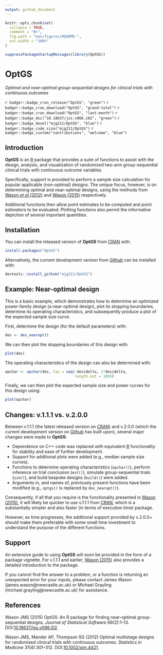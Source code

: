 ```yaml
---
output: github_document
---
```


<!-- README.md is generated from README.Rmd. Please edit that file -->

```r
knitr::opts_chunk$set(
  collapse = TRUE,
  comment = "#>",
  fig.path = "man/figures/README-",
  out.width = "100%"
)
```

```r
suppressPackageStartupMessages(library(OptGS))
```

# OptGS

*Optimal and near-optimal group-sequential designs for clinical trials with continuous outcomes*

`r badger::badge_cran_release("OptGS", "green")`
`r badger::badge_cran_download("OptGS", "grand-total")`
`r badger::badge_cran_download("OptGS", "last-month")`
`r badger::badge_doi("10.18637/jss.v066.i02", "green")`
`r badger::badge_devel("mjg211/OptGS", "blue")`
`r badger::badge_code_size("mjg211/OptGS")`
`r badger::badge_custom("contributions", "welcome", "blue")`

## Introduction

__OptGS__ is an [R](https://www.r-project.org/) package that provides a suite of functions to assist with the design, analysis, and visualization of randomized two-arm group-sequential clinical trials with continuous outcome variables.

Specifically, support is provided to perform a sample size calculation for popular applicable (non-optimal) designs.
The unique focus, however, is on determining optimal and near-optimal designs, using the methods from [Wason *et al* (2012)](https://doi.org/10.1002/sim.4421) and [Wason (2015)](https://doi.org/10.18637/jss.v066.i02) respectively.

Additional functions then allow point estimates to be computed and point estimators to be evaluated.
Plotting functions also permit the informative depiction of several important quantities.

## Installation

You can install the released version of __OptGS__ from [CRAN](https://cran.r-project.org/web/packages/OptGS/index.html) with:

``` r
install.packages("OptGS")
```

Alternatively, the current development version from [Github](https://github.com/mjg211/OptGS) can be installed with:

``` r
devtools::install_github("mjg211/OptGS")
```

## Example: Near-optimal design

This is a basic example, which demonstrates how to determine an optimized power-family design (a near-optimal design), plot its stopping boundaries, determine its operating characteristics, and subsequently produce a plot of the expected sample size curve.

First, determine the design (for the default parameters) with:

```r
des <- des_nearopt()
```

We can then plot the stopping boundaries of this design with:

```r
plot(des)
```

The operating characteristics of the design can also be determined with:

```r
opchar <- opchar(des, tau = seq(-des$delta, 2*des$delta,
                                length.out = 100))
```

Finally, we can then plot the expected sample size and power curves for this design using:

```r
plot(opchar)
```

## Changes: v.1.1.1 vs. v.2.0.0

Between v.1.1.1 (the latest released version on
[CRAN](https://cran.r-project.org/web/packages/OptGS/index.html)) and v.2.0.0 (which the current development version on [Github](https://github.com/mjg211/OptGS) has built upon), several major changes were made to __OptGS__:

- Dependence on C++ code was replaced with equivalent [R](https://www.r-project.org/) functionality for stability and ease of further development.
- Support for additional plots were added (e.g., median sample size curves).
- Functions to determine operating characteristics (`opchar()`), perform inference on trial conclusion (`est()`), simulate group-sequential trials (`sim()`), and build bespoke designs (`build()`) were added.
- Arguments in, and names of, previously present functions have been modified (e.g., `optgs()` is replaced by `des_nearopt()`).

Consequently, if all that you require is the functionality presented in [Wason (2015)](https://doi.org/10.18637/jss.v066.i02), it will likely be quicker to use v.1.1.1 from [CRAN](https://CRAN.R-project.org), which is a substantially simpler and also faster (in terms of execution time) package.

However, as time progresses, the additional support provided by v.2.0.0+ should make them preferable with some small time investment to understand the purpose of the different functions.

## Support

An extensive guide to using __OptGS__ will soon be provided in the form of a package vignette.
For v.1.1.1 and earlier, [Wason (2015)](https://doi.org/10.18637/jss.v066.i02) also provides a detailed introduction to the package.

If you cannot find the answer to a problem, or a function is returning an unexpected error for your inputs, please contact James Wason (james.wason@newcastle.ac.uk) or Michael Grayling (michael.grayling@newcastle.ac.uk) for assistance.

## References

Wason JMS (2015) OptGS: An R package for finding near-optimal group-sequential designs.
*Journal of Statistical Software* 66(2):1--13.
DOI:[10.18637/jss.v066.i02](https://doi.org/10.18637/jss.v066.i02).

Wason JMS, Mander AP, Thompson SG (2012) Optimal multistage designs for randomised clinical trials with continuous outcomes.
*Statistics in Medicine* 31(4):301--312.
DOI:[10.1002/sim.4421](https://doi.org/10.1002/sim.4421).
